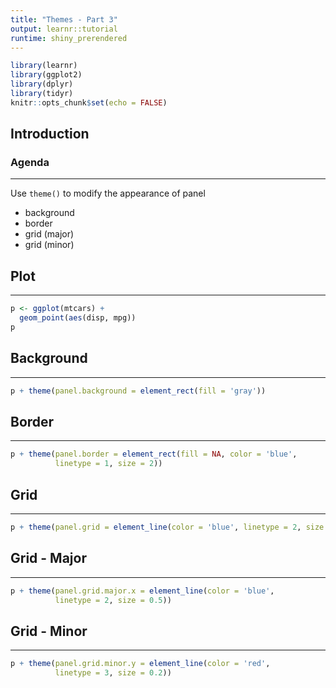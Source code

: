 ```yaml
---
title: "Themes - Part 3"
output: learnr::tutorial
runtime: shiny_prerendered
---
```


```r
library(learnr)
library(ggplot2)
library(dplyr)
library(tidyr)
knitr::opts_chunk$set(echo = FALSE)
```


## Introduction

### Agenda

<hr>

Use `theme()` to modify the appearance of panel

- background
- border
- grid (major)
- grid (minor)

## Plot

<hr>

```r
p <- ggplot(mtcars) +
  geom_point(aes(disp, mpg))
p
```

## Background

<hr>

```r
p + theme(panel.background = element_rect(fill = 'gray'))
```

## Border

<hr>

```r
p + theme(panel.border = element_rect(fill = NA, color = 'blue', 
          linetype = 1, size = 2))
```

## Grid

<hr>

```r
p + theme(panel.grid = element_line(color = 'blue', linetype = 2, size = 0.5))
```

## Grid - Major

<hr>

```r
p + theme(panel.grid.major.x = element_line(color = 'blue', 
          linetype = 2, size = 0.5))
```


## Grid - Minor

<hr>

```r
p + theme(panel.grid.minor.y = element_line(color = 'red', 
          linetype = 3, size = 0.2))
```
